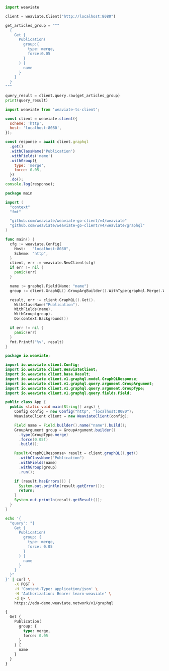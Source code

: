 
<Tabs groupId="languages">
  <TabItem value="py4" label="Python Client v4">
    <FilteredTextBlock
      text={PyCode}
      startMarker="# START MergingEntities"
      endMarker="# END MergingEntities"
      language="py"
    />
  </TabItem>

<TabItem value="py3" label="Python Client v3">

```python
import weaviate

client = weaviate.Client("http://localhost:8080")

get_articles_group = """
  {
    Get {
      Publication(
        group:{
          type: merge,
          force:0.05
        }
      ) {
        name
      }
    }
  }
"""

query_result = client.query.raw(get_articles_group)
print(query_result)
```

</TabItem>
<TabItem value="js" label="JS/TS Client v2">

```js
import weaviate from 'weaviate-ts-client';

const client = weaviate.client({
  scheme: 'http',
  host: 'localhost:8080',
});

const response = await client.graphql
  .get()
  .withClassName('Publication')
  .withFields('name')
  .withGroup({
    type: 'merge',
    force: 0.05,
  })
  .do();
console.log(response);
```

</TabItem>
<TabItem value="go" label="Go">

```go
package main

import (
  "context"
  "fmt"

  "github.com/weaviate/weaviate-go-client/v4/weaviate"
  "github.com/weaviate/weaviate-go-client/v4/weaviate/graphql"
)

func main() {
  cfg := weaviate.Config{
    Host:   "localhost:8080",
    Scheme: "http",
  }
  client, err := weaviate.NewClient(cfg)
  if err != nil {
    panic(err)
  }

  name := graphql.Field{Name: "name"}
  group := client.GraphQL().GroupArgBuilder().WithType(graphql.Merge).WithForce(0.05)

  result, err := client.GraphQL().Get().
    WithClassName("Publication").
    WithFields(name).
    WithGroup(group).
    Do(context.Background())

  if err != nil {
    panic(err)
  }
  fmt.Printf("%v", result)
}
```

</TabItem>
<TabItem value="java" label="Java">

```java
package io.weaviate;

import io.weaviate.client.Config;
import io.weaviate.client.WeaviateClient;
import io.weaviate.client.base.Result;
import io.weaviate.client.v1.graphql.model.GraphQLResponse;
import io.weaviate.client.v1.graphql.query.argument.GroupArgument;
import io.weaviate.client.v1.graphql.query.argument.GroupType;
import io.weaviate.client.v1.graphql.query.fields.Field;

public class App {
  public static void main(String[] args) {
    Config config = new Config("http", "localhost:8080");
    WeaviateClient client = new WeaviateClient(config);

    Field name = Field.builder().name("name").build();
    GroupArgument group = GroupArgument.builder()
      .type(GroupType.merge)
      .force(0.05f)
      .build();

    Result<GraphQLResponse> result = client.graphQL().get()
      .withClassName("Publication")
      .withFields(name)
      .withGroup(group)
      .run();

    if (result.hasErrors()) {
      System.out.println(result.getError());
      return;
    }
    System.out.println(result.getResult());
  }
}
```

</TabItem>
<TabItem value="curl" label="Curl">

```bash
echo '{
  "query": "{
    Get {
      Publication(
        group: {
          type: merge,
          force: 0.05
        }
      ) {
        name
      }
    }
  }"
}' | curl \
    -X POST \
    -H 'Content-Type: application/json' \
    -H 'Authorization: Bearer learn-weaviate' \
    -d @- \
    https://edu-demo.weaviate.network/v1/graphql
```

</TabItem>
<TabItem value="graphql" label="GraphQL">

```graphql
{
  Get {
    Publication(
      group: {
        type: merge,
        force: 0.05
      }
    ) {
      name
    }
  }
}
```

</TabItem>
</Tabs>
